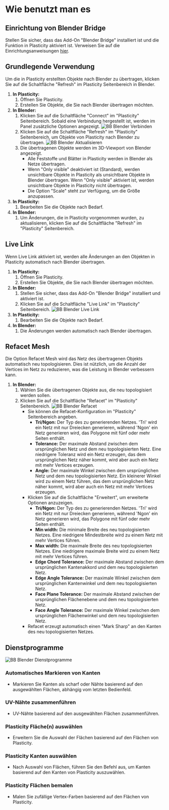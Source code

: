 # Wie benutzt man es

## Einrichtung von Blender Bridge

Stellen Sie sicher, dass das Add-On "Blender Bridge" installiert ist und die Funktion in Plasticity aktiviert ist. Verweisen Sie auf die Einrichtungsanweisungen [hier](./install-blender-addon).

## Grundlegende Verwendung

Um die in Plasticity erstellten Objekte nach Blender zu übertragen, klicken Sie auf die Schaltfläche "Refresh" im Plasticity Seitenbereich in Blender.

1. **In Plasticity:**
    1. Öffnen Sie Plasticity.
    2. Erstellen Sie Objekte, die Sie nach Blender übertragen möchten.
2. **In Blender:**
    1. Klicken Sie auf die Schaltfläche "Connect" im "Plasticity" Seitenbereich. Sobald eine Verbindung hergestellt ist, werden im Panel zusätzliche Optionen angezeigt.
        ![BB Blender Verbinden](/img/bb-blender-connect.png)
    2. Klicken Sie auf die Schaltfläche "Refresh" im "Plasticity" Seitenbereich, um Objekte von Plasticity nach Blender zu übertragen.
        ![BB Blender Aktualisieren](/img/bb-blender-refresh.png)
    3. Die übertragenen Objekte werden im 3D-Viewport von Blender angezeigt.
        - Alle Feststoffe und Blätter in Plasticity werden in Blender als Netze übertragen.
        - Wenn "Only visible" deaktiviert ist (Standard), werden unsichtbare Objekte in Plasticity als unsichtbare Objekte in Blender übertragen. Wenn "Only visible" aktiviert ist, werden unsichtbare Objekte in Plasticity nicht übertragen. 
        - Die Option "Scale" steht zur Verfügung, um die Größe anzupassen.
3. **In Plasticity:**
    1. Bearbeiten Sie die Objekte nach Bedarf.
4. **In Blender:**
    1. Um Änderungen, die in Plasticity vorgenommen wurden, zu aktualisieren, klicken Sie auf die Schaltfläche "Refresh" im "Plasticity" Seitenbereich.

## Live Link

Wenn Live Link aktiviert ist, werden alle Änderungen an den Objekten in Plasticity automatisch nach Blender übertragen. 

1. **In Plasticity:**
    1. Öffnen Sie Plasticity.
    2. Erstellen Sie Objekte, die Sie nach Blender übertragen möchten.
2. **In Blender:**
    1. Stellen Sie sicher, dass das Add-On "Blender Bridge" installiert und aktiviert ist. 
    2. Klicken Sie auf die Schaltfläche "Live Link" im "Plasticity" Seitenbereich.
        ![BB Blender Live Link](/img/bb-blender-live-link.png)
3. **In Plasticity:**
    1. Bearbeiten Sie die Objekte nach Bedarf.
4. **In Blender:**
    1. Die Änderungen werden automatisch nach Blender übertragen.

## Refacet Mesh

Die Option Refacet Mesh wird das Netz des übertragenen Objekts automatisch neu topologisieren. Dies ist nützlich, um die Anzahl der Vertices im Netz zu reduzieren, was die Leistung in Blender verbessern kann.

1. **In Blender:**
    1. Wählen Sie die übertragenen Objekte aus, die neu topologisiert werden sollen.
    2. Klicken Sie auf die Schaltfläche "Refacet" im "Plasticity" Seitenbereich.
        ![BB Blender Refacet](/img/bb-blender-refacet.png)
        - Sie können die Refacet-Konfiguration im "Plasticity" Seitenbereich angeben.
            - **Tri/Ngon:** Der Typ des zu generierenden Netzes. 'Tri' wird ein Netz mit nur Dreiecken generieren, während 'Ngon' ein Netz generieren wird, das Polygone mit fünf oder mehr Seiten enthält.
            - **Tolerance:** Der maximale Abstand zwischen dem ursprünglichen Netz und dem neu topologisierten Netz. Eine niedrigere Toleranz wird ein Netz erzeugen, das dem ursprünglichen Netz näher kommt, wird aber auch ein Netz mit mehr Vertices erzeugen.
            - **Angle:** Der maximale Winkel zwischen dem ursprünglichen Netz und dem neu topologisierten Netz. Ein kleinerer Winkel wird zu einem Netz führen, das dem ursprünglichen Netz näher kommt, wird aber auch ein Netz mit mehr Vertices erzeugen.
        - Klicken Sie auf die Schaltfläche "Erweitert", um erweiterte Optionen anzuzeigen.
            - **Tri/Ngon:** Der Typ des zu generierenden Netzes. 'Tri' wird ein Netz mit nur Dreiecken generieren, während 'Ngon' ein Netz generieren wird, das Polygone mit fünf oder mehr Seiten enthält.
            - **Min width:** Die minimale Breite des neu topologisierten Netzes. Eine niedrigere Mindestbreite wird zu einem Netz mit mehr Vertices führen.
            - **Max width:** Die maximale Breite des neu topologisierten Netzes. Eine niedrigere maximale Breite wird zu einem Netz mit mehr Vertices führen.
            - **Edge Chord Tolerance:** Der maximale Abstand zwischen dem ursprünglichen Kantenakkord und dem neu topologisierten Netz.
            - **Edge Angle Tolerance:** Der maximale Winkel zwischen dem ursprünglichen Kantenwinkel und dem neu topologisierten Netz.
            - **Face Plane Tolerance:** Der maximale Abstand zwischen der ursprünglichen Flächenebene und dem neu topologisierten Netz.
            - **Face Angle Tolerance:** Der maximale Winkel zwischen dem ursprünglichen Flächenwinkel und dem neu topologisierten Netz.
        - Refacet erzeugt automatisch einen "Mark Sharp" an den Kanten des neu topologisierten Netzes.

## Dienstprogramme

![BB Blender Dienstprogramme](/img/bb-blender-utilities.png)

### Automatisches Markieren von Kanten

- Markieren Sie Kanten als scharf oder Nähte basierend auf den ausgewählten Flächen, abhängig vom letzten Bedienfeld.

### UV-Nähte zusammenführen

- UV-Nähte basierend auf den ausgewählten Flächen zusammenführen.

### Plasticity Fläche(n) auswählen

- Erweitern Sie die Auswahl der Flächen basierend auf den Flächen von Plasticity.

### Plasticity Kanten auswählen

- Nach Auswahl von Flächen, führen Sie den Befehl aus, um Kanten basierend auf den Kanten von Plasticity auszuwählen.

### Plasticity Flächen bemalen

- Malen Sie zufällige Vertex-Farben basierend auf den Flächen von Plasticity.